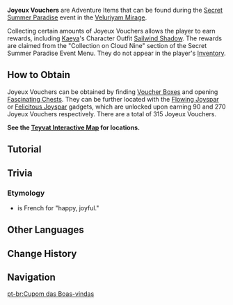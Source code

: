{{Item Infobox
|id           = 000161
|image        = Item Joyeux Voucher.png
|type         = Adventure Items
|group        = Event Currencies
|quality      = 3
|event        = Secret Summer Paradise
|description  = Vouchers found inside [[Voucher Box]]es throughout the [[Veluriyam Mirage]]. They are exquisitely made and come in vivid colors. Just gripping them in your hand seems to impart the joy of winning a reward.<br>Can be used to unlock valuable rewards during the "[[Secret Summer Paradise]]" event.
|source1      = Found in the [[Veluriyam Mirage]] during the [[Secret Summer Paradise]] Event
}}
'''Joyeux Vouchers''' are Adventure Items that can be found during the [[Secret Summer Paradise]] event in the [[Veluriyam Mirage]].

Collecting certain amounts of Joyeux Vouchers allows the player to earn rewards, including [[Kaeya]]'s Character Outfit [[Sailwind Shadow]]. The rewards are claimed from the "Collection on Cloud Nine" section of the Secret Summer Paradise Event Menu. They do not appear in the player's [[Inventory]].

==How to Obtain==
Joyeux Vouchers can be obtained by finding [[Voucher Box]]es and opening [[Fascinating Chest]]s. They can be further located with the [[Flowing Joyspar]] or [[Felicitous Joyspar]] gadgets, which are unlocked upon earning 90 and 270 Joyeux Vouchers respectively. There are a total of 315 Joyeux Vouchers.

'''See the [https://act.hoyolab.com/ys/app/interactive-map/index.html?lang=en-us#/map/33?shown_types=271 Teyvat Interactive Map] for locations.'''

==Tutorial==
{{Tutorial
|image1 = Tutorial Joyeux Voucher 1.png
|text1 = Joyeux Vouchers can be found in various places all over the Veluriyam Mirage.<br>Collect Voucher Boxes and open Fascinating Chests to collect Joyeux Vouchers and obtain precious materials and rewards...
|image2 = Tutorial Joyeux Voucher 2.png
|text2 = When you have exchanged a certain amount of rewards, you can obtain the gadget known as the Flowing Joyspar, which can detect Joyeux Vouchers within a set area.<br>Use this item to find Vouchers more easily.
|image3 = Tutorial Joyeux Voucher 3.png
|text3 = When you have exchanged a certain amount of rewards, you can obtain a more effective gadget known as the Felicitous Joyspar, which can detect all Joyeux Vouchers within the Veluriyam Mirage.<br>Use this item to be more efficient in your search for the Joyeux Vouchers.
}}
<!--
==Gallery==
<gallery>
</gallery>
-->
==Trivia==
===Etymology===
* {{fr|Joyeux}} is French for "happy, joyful."

==Other Languages==
{{Other Languages
|en      = Joyeux Voucher
|zhs     = 欢兴礼券
|zhs_rm  = 
|zht     = 歡興禮券
|zht_rm  = 
|zh_tl   = 
|ja      = ハッピークーポン
|ja_rm   = Happii Kuupon
|ja_tl   = Happy Coupon
|ko      = 기쁨 쿠폰
|ko_tl   = Joy Coupon
|es      = Cupón del alborozo
|es_tl   = Joy Coupon
|fr      = Coupon allègre
|fr_tl   = Happy Coupon
|ru      = Купон торжества
|ru_tl   = Coupon of Celebration
|th      = คูปองสุขสันต์
|th_rm   = 
|th_tl   = 
|vi      = Phiếu Quà Hân Hoan
|vi_tl   = 
|de      = Glücklicher Gutschein
|de_tl   = Happy Voucher
|id      = Joyeux Voucher
|pt      = Cupom das Boas-vindas
|pt_tl   = 
|tr      = Neşe Bileti
|tr_tl   = 
|it      = Coupon Joyeux
|it_lang = fr
|it_tl   = Happy Coupon
}}

==Change History==
{{Change History|3.8}}

==Navigation==
{{Precious Navbox|Currency}}

[[pt-br:Cupom das Boas-vindas]]